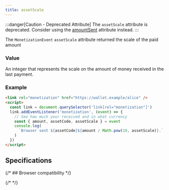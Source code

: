 ```yaml
---
title: assetScale
---
```



:::danger[Caution - Deprecated Attribute]
The `assetScale` attribute is deprecated. Consider using the [amountSent](/docs/references/attributes/amountsent) attribute instead.
:::

The `MonetizationEvent` `assetScale` attribute returned the scale of the paid amount

### Value

An integer that represents the scale on the amount of money received in the last payment.

### Example

```html
<link rel="monetization" href="https://wallet.example/alice" />
<script>
  const link = document.querySelector('link[rel="monetization"]')
  link.addEventListener('monetization', (event) => {
    // See how much your received and in what currency
    const { amount, assetCode, assetScale } = event
    console.log(
      `Browser sent ${assetCode}${amount / Math.pow(10, assetScale)}.`,
    )
  })
</script>
```

## Specifications

<Specification anchor='assetscale-attribute-deprecated' />

{/* ## Browser compatibility */}

{/* <BrowserCompat json={data} /> */}
